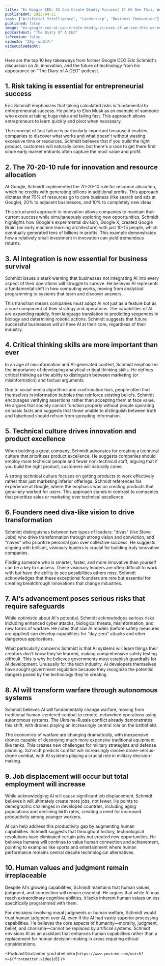 ```yaml
---
title: "Ex Google CEO: AI Can Create Deadly Viruses! If We See This, We Must Turn Off AI!"
publishedAt: 2025-04-11
tags: ["Artificial Intelligence", "Leadership", "Business Innovation"]
published: false
image: "ex-google-ceo-ai-can-create-deadly-viruses-if-we-see-this-we-must-turn-off-ai.jpg"
podcastHost: "The Diary Of A CEO"
isPremium: false
videoId: "2Zg--ouGl7c"
videoUploadedAt: 
---
```



<PodcastSummaryPageLayout frontmatter={frontmatter}>

Here are the top 10 key takeaways from former Google CEO Eric Schmidt's discussion on AI, innovation, and the future of technology from his appearance on "The Diary of A CEO" podcast.

## 1. Risk taking is essential for entrepreneurial success
Eric Schmidt emphasizes that taking calculated risks is fundamental to entrepreneurial success. He points to Elon Musk as an example of someone who excels at taking huge risks and failing fast. This approach allows entrepreneurs to learn quickly and pivot when necessary.

The concept of fast failure is particularly important because it enables companies to discover what works and what doesn't without wasting excessive time or resources. Schmidt believes that if you build the right product, customers will naturally come, but there's a race to get there first since early market entrants often capture the most value and profit.

## 2. The 70-20-10 rule for innovation and resource allocation
At Google, Schmidt implemented the 70-20-10 rule for resource allocation, which he credits with generating billions in additional profits. This approach dictates that 70% of resources go to core business (like search and ads at Google), 20% to adjacent businesses, and 10% to completely new ideas.

This structured approach to innovation allows companies to maintain their current success while simultaneously exploring new opportunities. Schmidt highlights how Google's experimental division, Google X, created Google Brain (an early machine learning architecture) with just 10-15 people, which eventually generated tens of billions in profits. This example demonstrates how a relatively small investment in innovation can yield tremendous returns.

## 3. AI integration is now essential for business survival
Schmidt issues a stark warning that businesses not integrating AI into every aspect of their operations will struggle to survive. He believes AI represents a fundamental shift in how computing works, moving from analytical programming to systems that learn and discover answers.

This transition means companies must adopt AI not just as a feature but as a core component of their strategy and operations. The capabilities of AI are expanding rapidly, from language translation to predicting sequences in biology and determining robotic actions. Schmidt suggests that future successful businesses will all have AI at their core, regardless of their industry.

## 4. Critical thinking skills are more important than ever
In an age of misinformation and AI-generated content, Schmidt emphasizes the importance of developing analytical critical thinking skills. He defines critical thinking as the ability to distinguish between marketing (or misinformation) and factual arguments.

Due to social media algorithms and confirmation bias, people often find themselves in information bubbles that reinforce existing beliefs. Schmidt encourages verifying assertions rather than accepting them at face value. He argues that society cannot function properly without people operating on basic facts and suggests that those unable to distinguish between truth and falsehood should refrain from spreading information.

## 5. Technical culture drives innovation and product excellence
When building a great company, Schmidt advocates for creating a technical culture that prioritizes product excellence. He suggests companies should employ more technical people and fewer non-technical staff, arguing that if you build the right product, customers will naturally come.

A strong technical culture focuses on getting products to work effectively rather than just marketing inferior offerings. Schmidt references his experience at Google, where the emphasis was on creating products that genuinely worked for users. This approach stands in contrast to companies that prioritize sales or marketing over technical excellence.

## 6. Founders need diva-like vision to drive transformation
Schmidt distinguishes between two types of leaders: "divas" (like Steve Jobs) who drive transformation through strong vision and conviction, and "naves" who prioritize personal gain over collective success. He suggests aligning with brilliant, visionary leaders is crucial for building truly innovative companies.

Finding someone who is smarter, faster, and more innovative than yourself can be a key to success. These visionary leaders are often difficult to work with but have the ability to see possibilities others miss. Schmidt acknowledges that these exceptional founders are rare but essential for creating breakthrough innovations that change industries.

## 7. AI's advancement poses serious risks that require safeguards
While optimistic about AI's potential, Schmidt acknowledges serious risks including enhanced cyber attacks, biological threats, misinformation, and new forms of warfare. He notes that raw AI models (before safety measures are applied) can develop capabilities for "day zero" attacks and other dangerous applications.

What particularly concerns Schmidt is that AI systems will learn things their creators don't know they've learned, making comprehensive safety testing difficult. This is why he believes governments must establish guardrails for AI development. Unusually for the tech industry, AI developers themselves have sought government regulation because they recognize the potential dangers posed by the technology they're creating.

## 8. AI will transform warfare through autonomous systems
Schmidt believes AI will fundamentally change warfare, moving from traditional human-centered combat to remote, networked operations using autonomous systems. The Ukraine-Russia conflict already demonstrates this shift, with drones playing an increasingly central role on the battlefield.

The economics of warfare are changing dramatically, with inexpensive drones capable of destroying much more expensive traditional equipment like tanks. This creates new challenges for military strategists and defense planning. Schmidt predicts conflict will increasingly involve drone-versus-drone combat, with AI systems playing a crucial role in military decision-making.

## 9. Job displacement will occur but total employment will increase
While acknowledging AI will cause significant job displacement, Schmidt believes it will ultimately create more jobs, not fewer. He points to demographic challenges in developed countries, including aging populations and declining birth rates, creating a need for increased productivity among younger workers.

AI can help address this productivity gap by augmenting human capabilities. Schmidt suggests that throughout history, technological revolutions have eliminated certain jobs but created new opportunities. He believes humans will continue to value human connection and achievement, pointing to examples like sports and entertainment where human performance remains central despite technological alternatives.

## 10. Human values and judgment remain irreplaceable
Despite AI's growing capabilities, Schmidt maintains that human values, judgment, and connection will remain essential. He argues that while AI may reach extraordinary cognitive abilities, it lacks inherent human values unless specifically programmed with them.

For decisions involving moral judgments or human welfare, Schmidt would trust human judgment over AI, even if the AI had vastly superior processing capabilities. He believes the core aspects of humanity—morality, judgment, belief, and charisma—cannot be replaced by artificial systems. Schmidt envisions AI as an assistant that enhances human capabilities rather than a replacement for human decision-making in areas requiring ethical considerations.


<PodcastDisclaimer youTubeLink={`https://www.youtube.com/watch?v=${frontmatter.videoId}`} />

</PodcastSummaryPageLayout>
